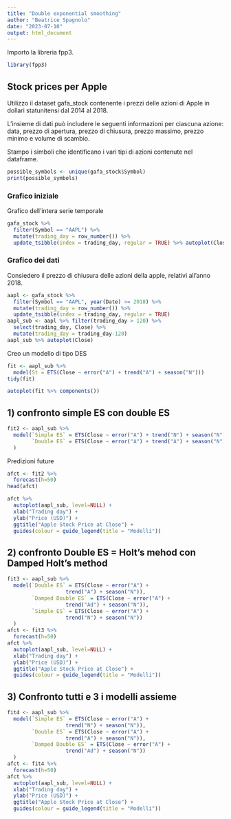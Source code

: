 ---
title: "Double exponential smoothing"
author: "Beatrice Spagnolo"
date: "2023-07-10"
output: html_document
---

Importo la libreria fpp3.
```{r}
library(fpp3)
```

## Stock prices per Apple
Utilizzo il dataset gafa_stock contenente i prezzi delle azioni di Apple in dollari statunitensi dal 2014 al 2018.

L'insieme di dati può includere le seguenti informazioni per ciascuna azione:
data, prezzo di apertura, prezzo di chiusura, prezzo massimo, prezzo minimo e volume di scambio.

Stampo i simboli che identificano i vari tipi di azioni contenute nel dataframe.
```{r}
possible_symbols <- unique(gafa_stock$Symbol)
print(possible_symbols)
```


### Grafico iniziale
Grafico dell'intera serie temporale
```{r}
gafa_stock %>%
  filter(Symbol == "AAPL") %>%
  mutate(trading_day = row_number()) %>%
  update_tsibble(index = trading_day, regular = TRUE) %>% autoplot(Close)
```

### Grafico dei dati
Consiedero il prezzo di chiusura delle azioni della apple, relativi all'anno 2018.
```{r}
aapl <- gafa_stock %>%
  filter(Symbol == "AAPL", year(Date) >= 2018) %>%
  mutate(trading_day = row_number()) %>%
  update_tsibble(index = trading_day, regular = TRUE) 
aapl_sub <- aapl %>% filter(trading_day > 120) %>% 
  select(trading_day, Close) %>% 
  mutate(trading_day = trading_day-120)
aapl_sub %>% autoplot(Close)
```


Creo un modello di tipo DES
```{r}
fit <- aapl_sub %>%
  model(St = ETS(Close ~ error("A") + trend("A") + season("N")))
tidy(fit)
```


```{r}
autoplot(fit %>% components())
```


## 1) confronto simple ES con double ES
```{r}
fit2 <- aapl_sub %>%
  model(`Simple ES` = ETS(Close ~ error("A") + trend("N") + season("N")), 
        `Double ES` = ETS(Close ~ error("A") + trend("A") + season("N"))
  )
```


Predizioni future
```{r}
afct <- fit2 %>%
  forecast(h=50) 
head(afct)
```

```{r}
afct %>%
  autoplot(aapl_sub, level=NULL) +
  xlab("Trading day") +
  ylab("Price (USD)") +
  ggtitle("Apple Stock Price at Close") +
  guides(colour = guide_legend(title = "Modelli"))
```


## 2) confronto Double ES = Holt's mehod con Damped Holt's method
```{r}
fit3 <- aapl_sub %>%
  model(`Double ES` = ETS(Close ~ error("A") + 
                   trend("A") + season("N")),
        `Damped Double ES` = ETS(Close ~ error("A") + 
                   trend("Ad") + season("N")),
        `Simple ES` = ETS(Close ~ error("A") + 
                   trend("N") + season("N"))
  )
afct <- fit3 %>%
  forecast(h=50) 
afct %>%  
  autoplot(aapl_sub, level=NULL) + 
  xlab("Trading day") +
  ylab("Price (USD)") +
  ggtitle("Apple Stock Price at Close") +
  guides(colour = guide_legend(title = "Modelli"))
```


## 3) Confronto tutti e 3 i modelli assieme
```{r}
fit4 <- aapl_sub %>%
  model(`Simple ES` = ETS(Close ~ error("A") + 
                   trend("N") + season("N")), 
        `Double ES` = ETS(Close ~ error("A") + 
                   trend("A") + season("N")),
        `Damped Double ES` = ETS(Close ~ error("A") + 
                   trend("Ad") + season("N"))
  )
afct <- fit4 %>%
  forecast(h=50) 
afct %>%  
  autoplot(aapl_sub, level=NULL) + 
  xlab("Trading day") +
  ylab("Price (USD)") +
  ggtitle("Apple Stock Price at Close") +
  guides(colour = guide_legend(title = "Modelli"))
```
